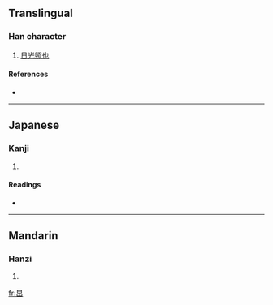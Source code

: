 ==Translingual==

===Han character===
{{Han char|rn=72|rad=日|as=03|sn=7|four=6077<sub>0</sub>|canj=日山 (AU), X日山 (XAU)}}

# [[日光照也]]

====References====
* {{Han ref|kx=0490.150|dkj=13762|dj=0851.160|hdz=21487.100|uh=65F5|ud=26101|bh=CAFC|bd=51964}}

----

==Japanese==

===Kanji===
{{ja-kanji|grade=|rs=日03}}

# {{defn|Japanese}}

====Readings====
* {{ja-readings|on=[[たん]] (tan), [[てん]] (ten)|kun=}}

----

==Mandarin==

===Hanzi===
{{cmn-hanzi|pin=[[hǎn]] ([[han3]])|wg=h'an<sup>3</sup>}}

# {{defn|Mandarin}}

[[fr:旵]]